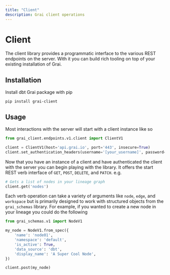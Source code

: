 ```yaml
---
title: "Client"
description: Grai client operations
---
```


# Client

The client library provides a programmatic interface to the various REST endpoints on the server.
With it you can build rich tooling on top of your existing installation of Grai.

## Installation

Install dbt Grai package with pip

```shell copy
pip install grai-client
```

## Usage

Most interactions with the server will start with a client instance like so

```python copy
from grai_client.endpoints.v1.client import ClientV1

client = ClientV1(host='api.grai.io', port='443', insecure=True)
client.set_authentication_headers(username='[your_username]', password='[your_password]')
```

Now that you have an instance of a client and have authenticated the client with the server
you can begin playing with the library.
It offers the start REST verb interface of `GET`, `POST`, `DELETE`, and `PATCH`. e.g.

```python copy
# Gets a list of nodes in your lineage graph
client.get('nodes')
```

Each verb operation can take a variety of arguments like `node`, `edge`, and `workspace`
but is primarily designed to work with structured objects from the `grai_schemas` library.
For example, if you wanted to create a new node in your lineage you could do the following

```python copy
from grai_schemas.v1 import NodeV1

my_node = NodeV1.from_spec({
    'name': 'node01',
    'namespace': 'default',
    'is_active': True,
    'data_source': 'dbt',
    'display_name': 'A Super Cool Node',
})

client.post(my_node)
```
